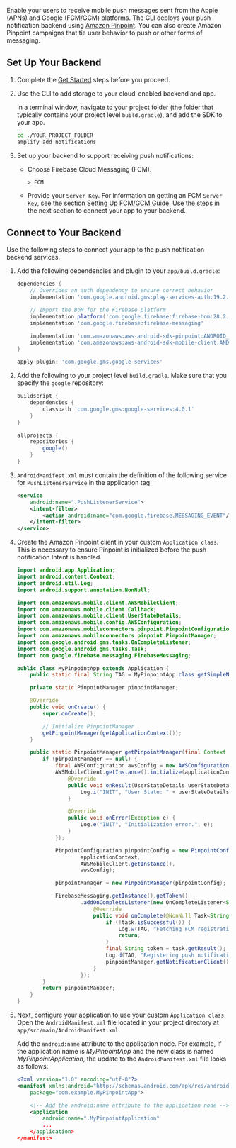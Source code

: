Enable your users to receive mobile push messages sent from the Apple (APNs) and Google (FCM/GCM) platforms. The CLI deploys your push notification backend using [Amazon Pinpoint](http://docs.aws.amazon.com/pinpoint/latest/developerguide/).
You can also create Amazon Pinpoint campaigns that tie user behavior to push or other forms of messaging.

## Set Up Your Backend

1. Complete the [Get Started](/start) steps before you proceed.

1. Use the CLI to add storage to your cloud-enabled backend and app.

    In a terminal window, navigate to your project folder (the folder that typically contains your project level `build.gradle`), and add the SDK to your app.

    ```bash
    cd ./YOUR_PROJECT_FOLDER
    amplify add notifications
    ```

1. Set up your backend to support receiving push notifications:

    - Choose Firebase Cloud Messaging (FCM).

        ```console
        > FCM
        ```

    - Provide your `Server Key`. For information on getting an FCM `Server Key`, see the section [Setting Up FCM/GCM Guide](/sdk/push-notifications/setup-push-service). Use the steps in the next section to connect your app to your backend.

## Connect to Your Backend

Use the following steps to connect your app to the push notification backend services.

1. Add the following dependencies and plugin to your `app/build.gradle`:

    ```groovy
    dependencies {
        // Overrides an auth dependency to ensure correct behavior
        implementation 'com.google.android.gms:play-services-auth:19.2.0'

        // Import the BoM for the Firebase platform
        implementation platform('com.google.firebase:firebase-bom:28.2.1')
        implementation 'com.google.firebase:firebase-messaging'

        implementation 'com.amazonaws:aws-android-sdk-pinpoint:ANDROID_SDK_VERSION'
        implementation 'com.amazonaws:aws-android-sdk-mobile-client:ANDROID_SDK_VERSION'
    }

    apply plugin: 'com.google.gms.google-services'
    ```

1. Add the following to your project level `build.gradle`. Make sure that you specify the `google` repository:

    ```groovy
    buildscript {
        dependencies {
            classpath 'com.google.gms:google-services:4.0.1'
        }
    }

    allprojects {
        repositories {
            google()
        }
    }
    ```

1. `AndroidManifest.xml` must contain the definition of the following service for `PushListenerService` in the application tag:

    ```xml
    <service
        android:name=".PushListenerService">
        <intent-filter>
            <action android:name="com.google.firebase.MESSAGING_EVENT"/>
        </intent-filter>
    </service>
    ```

1. Create the Amazon Pinpoint client in your custom `Application class`. This is necessary to ensure Pinpoint is initialized before the push notification Intent is handled.

    ```java
    import android.app.Application;
    import android.content.Context;
    import android.util.Log;
    import android.support.annotation.NonNull;

    import com.amazonaws.mobile.client.AWSMobileClient;
    import com.amazonaws.mobile.client.Callback;
    import com.amazonaws.mobile.client.UserStateDetails;
    import com.amazonaws.mobile.config.AWSConfiguration;
    import com.amazonaws.mobileconnectors.pinpoint.PinpointConfiguration;
    import com.amazonaws.mobileconnectors.pinpoint.PinpointManager;
    import com.google.android.gms.tasks.OnCompleteListener;
    import com.google.android.gms.tasks.Task;
    import com.google.firebase.messaging.FirebaseMessaging;

    public class MyPinpointApp extends Application {
        public static final String TAG = MyPinpointApp.class.getSimpleName();

        private static PinpointManager pinpointManager;

        @Override
        public void onCreate() {
            super.onCreate();

            // Initialize PinpointManager
            getPinpointManager(getApplicationContext());
        }

        public static PinpointManager getPinpointManager(final Context applicationContext) {
            if (pinpointManager == null) {
                final AWSConfiguration awsConfig = new AWSConfiguration(applicationContext);
                AWSMobileClient.getInstance().initialize(applicationContext, awsConfig, new Callback<UserStateDetails>() {
                    @Override
                    public void onResult(UserStateDetails userStateDetails) {
                        Log.i("INIT", "User State: " + userStateDetails.getUserState());
                    }

                    @Override
                    public void onError(Exception e) {
                        Log.e("INIT", "Initialization error.", e);
                    }
                });

                PinpointConfiguration pinpointConfig = new PinpointConfiguration(
                        applicationContext,
                        AWSMobileClient.getInstance(),
                        awsConfig);

                pinpointManager = new PinpointManager(pinpointConfig);

                FirebaseMessaging.getInstance().getToken()
                        .addOnCompleteListener(new OnCompleteListener<String>() {
                            @Override
                            public void onComplete(@NonNull Task<String> task) {
                                if (!task.isSuccessful()) {
                                    Log.w(TAG, "Fetching FCM registration token failed", task.getException());
                                    return;
                                }
                                final String token = task.getResult();
                                Log.d(TAG, "Registering push notifications token: " + token);
                                pinpointManager.getNotificationClient().registerDeviceToken(token);
                            }
                        });
            }
            return pinpointManager;
        }
    }
    ```

1. Next, configure your application to use your custom `Application class`. Open the `AndroidManifest.xml` file located in your project directory at `app/src/main/AndroidManifest.xml`.

    Add the `android:name` attribute to the application node. For example, if the application name is  *MyPinpointApp* and the new class is named *MyPinpointApplication*, the update to the `AndroidManifest.xml` file looks as follows:
    ```xml
    <?xml version="1.0" encoding="utf-8"?>
    <manifest xmlns:android="http://schemas.android.com/apk/res/android"
        package="com.example.MyPinpointApp">

        <!-- Add the android:name attribute to the application node -->
        <application
            android:name=".MyPinpointApplication"
            ...
        </application>
    </manifest>
    ```
